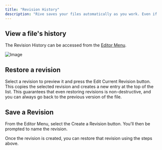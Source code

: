 ```yaml
---
title: "Revision History"
description: "Rive saves your files automatically as you work. Even if multiple people are working on the same file at the same time, Rive tracks all changes and stores them in the Revision History. Note that this feature is only available in the Voyager plan."
---
```


## View a file's history

The Revision History can be accessed from the [Editor Menu](../interface-overview/toolbar).

![Image](https://ucarecdn.com/74289c06-3fb9-47d9-93db-d557ffbf2d0a/)

## Restore a revision

Select a revision to preview it and press the Edit Current Revision button. This copies the selected revision and creates a new entry at the top of the list. This guarantees that even restoring revisions is non-destructive, and you can always go back to the previous version of the file.

## Save a Revision

From the Editor Menu, select the Create a Revision button. You'll then be prompted to name the revision.

Once the revision is created, you can restore that revision using the steps above.